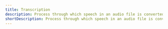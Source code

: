 ---
title: Transcription
description: Process through which speech in an audio file is converted into written text.
shortDescription: Process through which speech in an audio file is converted into written text.
---
